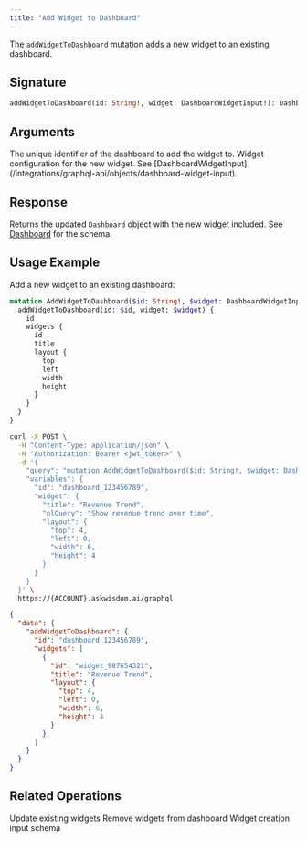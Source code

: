 ```yaml
---
title: "Add Widget to Dashboard"
---
```


The `addWidgetToDashboard` mutation adds a new widget to an existing dashboard.

## Signature

```graphql
addWidgetToDashboard(id: String!, widget: DashboardWidgetInput!): Dashboard!
```

## Arguments

<ParamField path="id" type="String!" required>
  The unique identifier of the dashboard to add the widget to.
</ParamField>

<ParamField path="widget" type="DashboardWidgetInput!" required>
  Widget configuration for the new widget. See [DashboardWidgetInput](/integrations/graphql-api/objects/dashboard-widget-input).
</ParamField>

## Response

Returns the updated `Dashboard` object with the new widget included. See [Dashboard](/integrations/graphql-api/objects/dashboard) for the schema.

## Usage Example

Add a new widget to an existing dashboard:

```graphql
mutation AddWidgetToDashboard($id: String!, $widget: DashboardWidgetInput!) {
  addWidgetToDashboard(id: $id, widget: $widget) {
    id
    widgets {
      id
      title
      layout {
        top
        left
        width
        height
      }
    }
  }
}
```

<RequestExample>

```bash Request
curl -X POST \
  -H "Content-Type: application/json" \
  -H "Authorization: Bearer <jwt_token>" \
  -d '{
    "query": "mutation AddWidgetToDashboard($id: String!, $widget: DashboardWidgetInput!) { addWidgetToDashboard(id: $id, widget: $widget) { id widgets { id title layout { top left width height } } } }",
    "variables": {
      "id": "dashboard_123456789",
      "widget": {
        "title": "Revenue Trend",
        "nlQuery": "Show revenue trend over time",
        "layout": {
          "top": 4,
          "left": 0,
          "width": 6,
          "height": 4
        }
      }
    }
  }' \
  https://{ACCOUNT}.askwisdom.ai/graphql
```

</RequestExample>

<ResponseExample>

```json Response
{
  "data": {
    "addWidgetToDashboard": {
      "id": "dashboard_123456789",
      "widgets": [
        {
          "id": "widget_987654321",
          "title": "Revenue Trend",
          "layout": {
            "top": 4,
            "left": 0,
            "width": 6,
            "height": 4
          }
        }
      ]
    }
  }
}
```

</ResponseExample>

## Related Operations

<CardGroup cols={2}>
  <Card title="Update Dashboard Widgets" icon="pen-to-square" href="/integrations/graphql-api/mutations/dashboard/update-dashboard-widgets">
    Update existing widgets
  </Card>
  <Card title="Delete Widget from Dashboard" icon="trash" href="/integrations/graphql-api/mutations/dashboard/delete-widget-from-dashboard">
    Remove widgets from dashboard
  </Card>
  <Card title="DashboardWidgetInput Object" icon="folder" href="/integrations/graphql-api/objects/dashboard-widget-input">
    Widget creation input schema
  </Card>
</CardGroup>